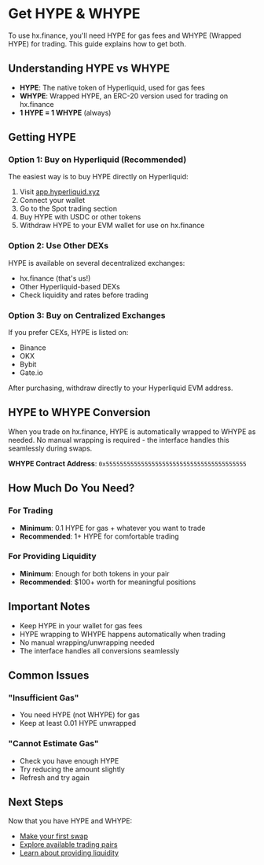 # Get HYPE & WHYPE

To use hx.finance, you'll need HYPE for gas fees and WHYPE (Wrapped HYPE) for trading. This guide explains how to get both.

## Understanding HYPE vs WHYPE

- **HYPE**: The native token of Hyperliquid, used for gas fees
- **WHYPE**: Wrapped HYPE, an ERC-20 version used for trading on hx.finance
- **1 HYPE = 1 WHYPE** (always)

## Getting HYPE

### Option 1: Buy on Hyperliquid (Recommended)

The easiest way is to buy HYPE directly on Hyperliquid:

1. Visit [app.hyperliquid.xyz](https://app.hyperliquid.xyz)
2. Connect your wallet
3. Go to the Spot trading section
4. Buy HYPE with USDC or other tokens
5. Withdraw HYPE to your EVM wallet for use on hx.finance

### Option 2: Use Other DEXs

HYPE is available on several decentralized exchanges:
- hx.finance (that's us!)
- Other Hyperliquid-based DEXs
- Check liquidity and rates before trading

### Option 3: Buy on Centralized Exchanges

If you prefer CEXs, HYPE is listed on:
- Binance
- OKX
- Bybit
- Gate.io

After purchasing, withdraw directly to your Hyperliquid EVM address.


## HYPE to WHYPE Conversion

When you trade on hx.finance, HYPE is automatically wrapped to WHYPE as needed. No manual wrapping is required - the interface handles this seamlessly during swaps.

**WHYPE Contract Address**: `0x5555555555555555555555555555555555555555`

## How Much Do You Need?

### For Trading
- **Minimum**: 0.1 HYPE for gas + whatever you want to trade
- **Recommended**: 1+ HYPE for comfortable trading

### For Providing Liquidity
- **Minimum**: Enough for both tokens in your pair
- **Recommended**: $100+ worth for meaningful positions

## Important Notes

- Keep HYPE in your wallet for gas fees
- HYPE wrapping to WHYPE happens automatically when trading
- No manual wrapping/unwrapping needed
- The interface handles all conversions seamlessly

## Common Issues

### "Insufficient Gas"
- You need HYPE (not WHYPE) for gas
- Keep at least 0.01 HYPE unwrapped

### "Cannot Estimate Gas"
- Check you have enough HYPE
- Try reducing the amount slightly
- Refresh and try again


## Next Steps

Now that you have HYPE and WHYPE:
- [Make your first swap](/docs/getting-started/first-swap)
- [Explore available trading pairs](/docs/trading/available-pairs)
- [Learn about providing liquidity](/docs/liquidity/becoming-lp)
